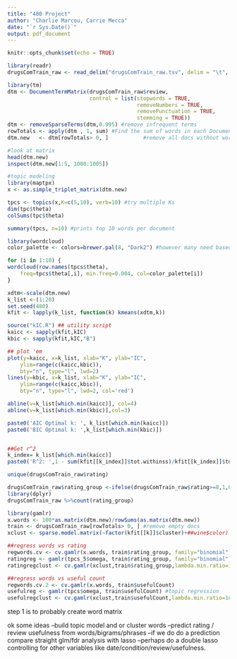```yaml
---
title: "480 Project"
author: "Charlie Marcou, Carrie Mecca"
date: "`r Sys.Date()`"
output: pdf_document
---
```


```r
knitr::opts_chunk$set(echo = TRUE)
```

```r
library(readr)
drugsComTrain_raw <- read_delim("drugsComTrain_raw.tsv", delim = "\t", escape_double = FALSE,  trim_ws = TRUE)
```

```r
library(tm)
dtm <- DocumentTermMatrix(drugsComTrain_raw$review,
                          control = list(stopwords = TRUE, 
                                         removeNumbers = TRUE,
                                         removePunctuation = TRUE,
                                         stemming = TRUE))
dtm <- removeSparseTerms(dtm,0.995) #remove infrequent terms
rowTotals <- apply(dtm , 1, sum) #Find the sum of words in each Document
dtm.new   <- dtm[rowTotals> 0, ]           #remove all docs without words

```

```r
#look at matrix
head(dtm.new)
inspect(dtm.new[1:5, 1000:1005])
```

```r
#topic modeling
library(maptpx)
x <- as.simple_triplet_matrix(dtm.new)

tpcs <- topics(x,K=c(5,10), verb=10) #try multiple Ks
dim(tpc$theta)
colSums(tpc$theta)

summary(tpcs, n=10) #prints top 10 words per document
```

```r
library(wordcloud)
color_palette <- colors=brewer.pal(8, "Dark2") #however many need based on k picked

for (i in 1:10) {
wordcloud(row.names(tpcs$theta), 
	freq=tpcs$theta[,i], min.freq=0.004, col=color_palette[i])
}
```



```r
xdtm<-scale(dtm.new)
k_list <-(1:20)
set.seed(480)
kfit <- lapply(k_list, function(k) kmeans(xdtm,k))

source("kIC.R") ## utility script
kaicc <- sapply(kfit,kIC)
kbic <- sapply(kfit,kIC,"B")

## plot 'em
plot(y=kaicc, x=k_list, xlab="K", ylab="IC", 
	ylim=range(c(kaicc,kbic)),
	bty="n", type="l", lwd=2)
lines(y=kbic, x=k_list, xlab="K", ylab="IC", 
	ylim=range(c(kaicc,kbic)),
	bty="n", type="l", lwd=2, col='red')

abline(v=k_list[which.min(kaicc)], col=4)
abline(v=k_list[which.min(kbic)],col=3)

paste0('AIC Optimal k: ', k_list[which.min(kaicc)])
paste0('BIC Optimal k: ',k_list[which.min(kbic)])


##Get r^2
k_index= k_list[which.min(kaicc)]
paste0('R^2: ',1 - sum(kfit[[k_index]]$tot.withinss)/kfit[[k_index]]$totss)
```

```r
unique(drugsComTrain_raw$rating)

drugsComTrain_raw$rating_group <-ifelse(drugsComTrain_raw$rating>=8,1,0)
library(dplyr)
drugsComTrain_raw %>%count(rating_group)
```

```r
library(gamlr)
x.words <- 100*as.matrix(dtm.new)/rowSums(as.matrix(dtm.new))
train <- drugsComTrain_raw[rowTotals> 0, ] #remove empty docs
xclust <- sparse.model.matrix(~factor(kfit[[k]]$cluster)+##wine$color) # cluster membership matrix

##regress words vs rating
regwords.cv <- cv.gamlr(x.words, train$rating_group, family="binomial")
ratingreg <- gamlr(tpcs_5$omega, train$rating_group, family="binomial") #topic regression
ratingregclust <- cv.gamlr(xclust,train$rating_group,lambda.min.ratio=1e-5,family="binomial")

##regress words vs useful count
regwords.cv.2 <- cv.gamlr(x.words, train$usefulCount)
usefulreg <- gamlr(tpcs$omega, train$usefulCount) #topic regression
usefulregclust <- cv.gamlr(xclust,train$usefulCount,lambda.min.ratio=1e-5)

```



step 1 is to probably create word matrix

ok some ideas
--build topic model and or cluster words
--predict rating / review usefulness from words/bigrams/phrases
--if we do do a prediction compare straight glm/fdr analysis with lasso
--perhaps do a double lasso controlling for other variables like date/condition/review/usefulness.

